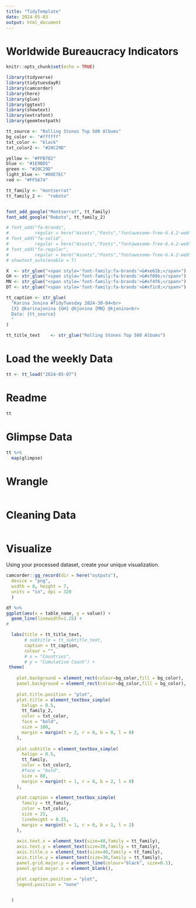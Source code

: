 ```yaml
---
title: "TidyTemplate"
date: 2024-05-03
output: html_document
---
```


# Worldwide Bureaucracy Indicators


```r
knitr::opts_chunk$set(echo = TRUE)

library(tidyverse)
library(tidytuesdayR)
library(camcorder)
library(here)
library(glue)
library(ggtext)
library(showtext)
library(extrafont)
library(geomtextpath)

```



```r
tt_source <- "Rolling Stones Top 500 Albums"  
bg_color <- "#ffffff"
txt_color <- "black"
txt_color2 <- "#20C29D"

yellow <- "#FFB702"  
blue <- "#1E9BD5"
green <- "#20C29D"
light_blue <- "#00E7EC"
red <- "#FF5674"

tt_family <- "montserrat"
tt_family_2 <-  "roboto"


font_add_google("Montserrat", tt_family)
font_add_google("Roboto", tt_family_2)

# font_add("fa-brands",
#          regular = here("Assets","Fonts","fontawesome-free-6.4.2-web","webfonts","fa-brands-400.ttf"))
# font_add("fa-solid",
#          regular = here("Assets","Fonts","fontawesome-free-6.4.2-web","webfonts","fa-solid-900.ttf"))
# font_add("fa-regular",
#          regular = here("Assets","Fonts","fontawesome-free-6.4.2-web","webfonts","fa-regular-400.ttf"))
# showtext_auto(enable = T) 

X  <- str_glue("<span style='font-family:fa-brands'>&#xe61b;</span>")
GH <- str_glue("<span style='font-family:fa-brands'>&#xf09b;</span>")
MN <- str_glue("<span style='font-family:fa-brands'>&#xf4f6;</span>")
DT <- str_glue("<span style='font-family:fa-brands'>&#xf1c0;</span>")

tt_caption <- str_glue(
  "Karina Jonina #TidyTuesday 2024-30-04<br>
  {X} @karinajonina {GH} @kjonina {MN} @kjonina<br>
  Data: {tt_source}
  "
)

tt_title_text    <- str_glue("Rolling Stones Top 500 Albums")

```

# Load the weekly Data

```r

tt <- tt_load("2024-05-07")

```


# Readme

```r

tt

```


# Glimpse Data

```r

tt %>% 
  map(glimpse)

```

# Wrangle

```r

```
# Cleaning Data

```r

```

# Visualize

Using your processed dataset, create your unique visualization.

```R
camcorder::gg_record(dir = here("outputs"),
  device = "png",
  width = 8, height = 7,
  units = "in", dpi = 320
  )
```
  


```r

df %>%
ggplot(aes(x = table_name, y = value)) +
  geom_line(linewidth=1.25) +
#   

  labs(title = tt_title_text,
       # subtitle = tt_subtitle_text,
       caption = tt_caption,
       colour = "",
       # x = "Countries",
       # y = "Cumulative Count") + 
 theme( 
   
    plot.background = element_rect(colour=bg_color,fill = bg_color),
    panel.background = element_rect(colour=bg_color,fill = bg_color),
    
    plot.title.position = "plot",
    plot.title = element_textbox_simple(
      halign = 0.5,
      tt_family_2,
      color = txt_color,
      face = "bold",
      size = 100,
      margin = margin(t = 2, r = 0, b = 0, l = 0)
    ),
    
    plot.subtitle = element_textbox_simple(
      halign = 0.5,
      tt_family,
      color = txt_color2,
      #face = "bold",
      size = 80,
      margin = margin(t = 1, r = 0, b = 2, l = 0)
    ),
    
    plot.caption = element_textbox_simple(
      family = tt_family, 
      color = txt_color,
      size = 25,
      lineheight = 0.25,
      margin = margin(t = 1, r = 0, b = 1, l = 2)
    ),
    
    axis.text.x = element_text(size=40,family = tt_family),
    axis.text.y = element_text(size=30,family = tt_family),
    axis.title.x = element_text(size=40,family = tt_family),
    axis.title.y = element_text(size=30,family = tt_family),
    panel.grid.major.y = element_line(colour="black", size=0.1),
    panel.grid.major.x = element_blank(),

    plot.caption.position = "plot",
    legend.position = "none"
    

  )
```


